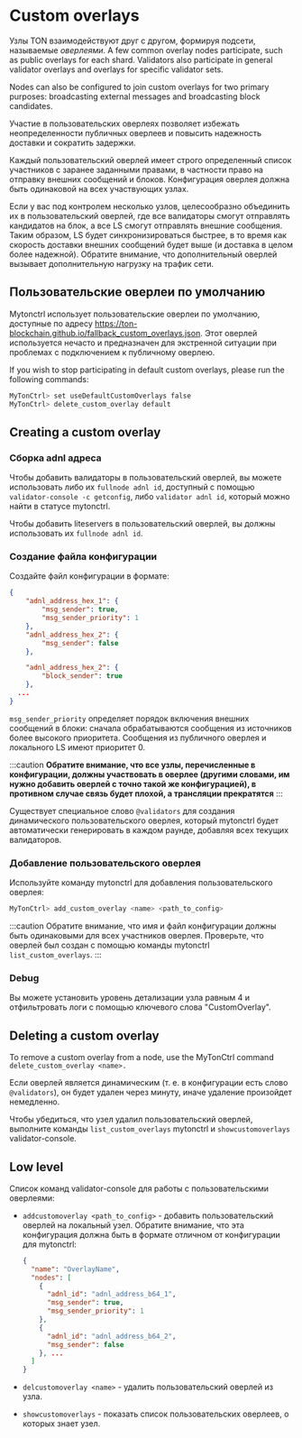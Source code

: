 
# Custom overlays

Узлы TON взаимодействуют друг с другом, формируя подсети, называемые _оверлеями_. A few common overlay nodes participate, such as public overlays for each shard. Validators also participate in general validator overlays and overlays for specific validator sets.

Nodes can also be configured to join custom overlays for two primary purposes: broadcasting external messages and broadcasting block candidates.

Участие в пользовательских оверлеях позволяет избежать неопределенности публичных оверлеев и повысить надежность доставки и сократить задержки.

Каждый пользовательский оверлей имеет строго определенный список участников с заранее заданными правами, в частности право на отправку внешних сообщений и блоков. Конфигурация оверлея должна быть одинаковой на всех участвующих узлах.

Если у вас под контролем несколько узлов, целесообразно объединить их в пользовательский оверлей, где все валидаторы смогут отправлять кандидатов на блок, а все LS смогут отправлять внешние сообщения. Таким образом, LS будет синхронизироваться быстрее, в то время как скорость доставки внешних сообщений будет выше (и доставка в целом более надежной). Обратите внимание, что дополнительный оверлей вызывает дополнительную нагрузку на трафик сети.

## Пользовательские оверлеи по умолчанию

Mytonctrl использует пользовательские оверлеи по умолчанию, доступные по адресу https://ton-blockchain.github.io/fallback_custom_overlays.json. Этот оверлей используется нечасто и предназначен для экстренной ситуации при проблемах с подключением к публичному оверлею.

If you wish to stop participating in default custom overlays, please run the following commands:

```bash
MyTonCtrl> set useDefaultCustomOverlays false
MyTonCtrl> delete_custom_overlay default
```

## Creating a custom overlay

### Сборка adnl адреса

Чтобы добавить валидаторы в пользовательский оверлей, вы можете использовать либо их `fullnode adnl id`, доступный с помощью `validator-console -c getconfig`, либо `validator adnl id`, который можно найти в статусе mytonctrl. 

Чтобы добавить liteservers в пользовательский оверлей, вы должны использовать их `fullnode adnl id`.

### Создание файла конфигурации

Создайте файл конфигурации в формате:

```json
{
    "adnl_address_hex_1": {
        "msg_sender": true,
        "msg_sender_priority": 1
    },
    "adnl_address_hex_2": {
        "msg_sender": false
    },

    "adnl_address_hex_2": {
        "block_sender": true
    },
  ...
}
```

`msg_sender_priority` определяет порядок включения внешних сообщений в блоки: сначала обрабатываются сообщения из источников более высокого приоритета. Сообщения из публичного оверлея и локального LS имеют приоритет 0.

:::caution
**Обратите внимание, что все узлы, перечисленные в конфигурации, должны участвовать в оверлее (другими словами, им нужно добавить оверлей с точно такой же конфигурацией), в противном случае связь будет плохой, а трансляции прекратятся**
:::

Существует специальное слово `@validators` для создания динамического пользовательского оверлея, который mytonctrl будет автоматически генерировать в каждом раунде, добавляя всех текущих валидаторов.

### Добавление пользовательского оверлея

Используйте команду mytonctrl для добавления пользовательского оверлея:

```bash
MyTonCtrl> add_custom_overlay <name> <path_to_config>
```

:::caution
Обратите внимание, что имя и файл конфигурации должны быть одинаковыми для всех участников оверлея. Проверьте, что оверлей был создан с помощью команды mytonctrl `list_custom_overlays`.
:::

### Debug

Вы можете установить уровень детализации узла равным 4 и отфильтровать логи с помощью ключевого слова "CustomOverlay".

## Deleting a custom overlay

To remove a custom overlay from a node, use the MyTonCtrl command `delete_custom_overlay <name>.`

Если оверлей является динамическим (т. е. в конфигурации есть слово `@validators`), он будет удален через минуту, иначе удаление произойдет немедленно.

Чтобы убедиться, что узел удалил пользовательский оверлей, выполните команды `list_custom_overlays` mytonctrl и `showcustomoverlays` validator-console.

## Low level

Список команд validator-console для работы с пользовательскими оверлеями:

- `addcustomoverlay <path_to_config>` - добавить пользовательский оверлей на локальный узел. Обратите внимание, что эта конфигурация должна быть в формате отличном от конфигурации для mytonctrl:

  ```json
  {
    "name": "OverlayName",
    "nodes": [
      {
        "adnl_id": "adnl_address_b64_1",
        "msg_sender": true,
        "msg_sender_priority": 1
      },
      {
        "adnl_id": "adnl_address_b64_2",
        "msg_sender": false
      }, ...
    ]
  }
  ```

- `delcustomoverlay <name>` - удалить пользовательский оверлей из узла.

- `showcustomoverlays` - показать список пользовательских оверлеев, о которых знает узел.

<Feedback />
